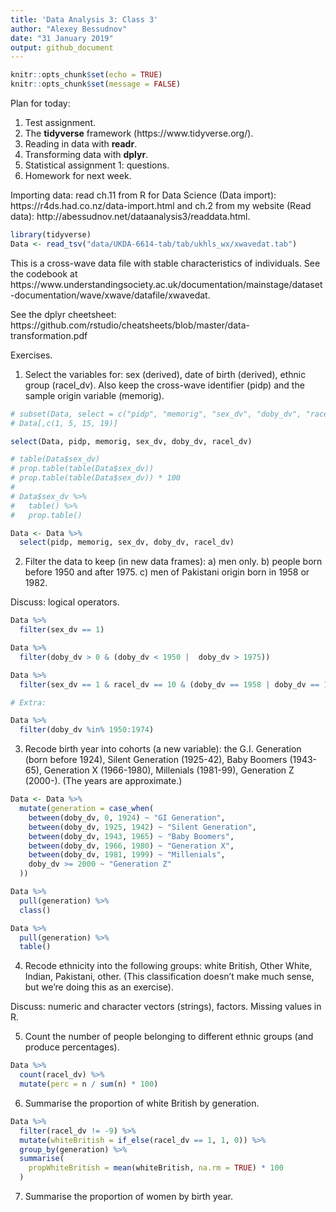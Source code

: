 ```yaml
---
title: 'Data Analysis 3: Class 3'
author: "Alexey Bessudnov"
date: "31 January 2019"
output: github_document
---
```


```r
knitr::opts_chunk$set(echo = TRUE)
knitr::opts_chunk$set(message = FALSE)
```

Plan for today:

1. Test assignment.
2. The **tidyverse** framework (https://www.tidyverse.org/).
3. Reading in data with **readr**.
4. Transforming data with **dplyr**.
5. Statistical assignment 1: questions.
6. Homework for next week.

Importing data: read ch.11 from R for Data Science (Data import): https://r4ds.had.co.nz/data-import.html and ch.2 from my website (Read data): http://abessudnov.net/dataanalysis3/readdata.html.

```r
library(tidyverse)
Data <- read_tsv("data/UKDA-6614-tab/tab/ukhls_wx/xwavedat.tab")
```

This is a cross-wave data file with stable characteristics of individuals. See the codebook at https://www.understandingsociety.ac.uk/documentation/mainstage/dataset-documentation/wave/xwave/datafile/xwavedat.

See the dplyr cheetsheet: https://github.com/rstudio/cheatsheets/blob/master/data-transformation.pdf

Exercises.

1. Select the variables for: sex (derived), date of birth (derived), ethnic group (racel_dv). Also keep the cross-wave identifier (pidp) and the sample origin variable (memorig).

```r

# subset(Data, select = c("pidp", "memorig", "sex_dv", "doby_dv", "racel_dv"))
# Data[,c(1, 5, 15, 19)]

select(Data, pidp, memorig, sex_dv, doby_dv, racel_dv)

# table(Data$sex_dv)
# prop.table(table(Data$sex_dv))
# prop.table(table(Data$sex_dv)) * 100
# 
# Data$sex_dv %>%
#   table() %>%
#   prop.table()

Data <- Data %>%
  select(pidp, memorig, sex_dv, doby_dv, racel_dv)

```

2. Filter the data to keep (in new data frames):
        a) men only.
        b) people born before 1950 and after 1975.
        c) men of Pakistani origin born in 1958 or 1982. 

Discuss: logical operators.

```r
Data %>%
  filter(sex_dv == 1)

Data %>%
  filter(doby_dv > 0 & (doby_dv < 1950 |  doby_dv > 1975))

Data %>%
  filter(sex_dv == 1 & racel_dv == 10 & (doby_dv == 1958 | doby_dv == 1982))

# Extra:

Data %>%
  filter(doby_dv %in% 1950:1974)

```


3. Recode birth year into cohorts (a new variable): the G.I. Generation (born before 1924), Silent Generation (1925-42), Baby Boomers (1943-65), Generation X (1966-1980), Millenials (1981-99), Generation Z (2000-). (The years are approximate.)

```r
Data <- Data %>%
  mutate(generation = case_when(
    between(doby_dv, 0, 1924) ~ "GI Generation",
    between(doby_dv, 1925, 1942) ~ "Silent Generation",
    between(doby_dv, 1943, 1965) ~ "Baby Boomers",
    between(doby_dv, 1966, 1980) ~ "Generation X",
    between(doby_dv, 1981, 1999) ~ "Millenials",
    doby_dv >= 2000 ~ "Generation Z"
  ))

Data %>%
  pull(generation) %>%
  class()

Data %>%
  pull(generation) %>%
  table()


```

4. Recode ethnicity into the following groups: white British, Other White, Indian, Pakistani, other. (This classification doesn't make much sense, but we're doing this as an exercise).

Discuss: numeric and character vectors (strings), factors. Missing values in R.

5. Count the number of people belonging to different ethnic groups (and produce percentages). 

```r
Data %>%
  count(racel_dv) %>%
  mutate(perc = n / sum(n) * 100)

```

6. Summarise the proportion of white British by generation.

```r
Data %>%
  filter(racel_dv != -9) %>%
  mutate(whiteBritish = if_else(racel_dv == 1, 1, 0)) %>%
  group_by(generation) %>%
  summarise(
    propWhiteBritish = mean(whiteBritish, na.rm = TRUE) * 100
  )

```


7. Summarise the proportion of women by birth year.














